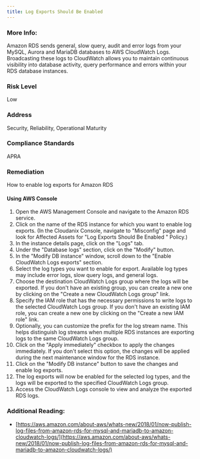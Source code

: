 ```yaml
---
title: Log Exports Should Be Enabled
---
```


### More Info:

Amazon RDS sends general, slow query, audit and error logs from your MySQL, Aurora and MariaDB databases to AWS CloudWatch Logs. Broadcasting these logs to CloudWatch allows you to maintain continuous visibility into database activity, query performance and errors within your RDS database instances.

### Risk Level

Low

### Address

Security, Reliability, Operational Maturity

### Compliance Standards

APRA

### Remediation

How to enable log exports for Amazon RDS

#### Using AWS Console

1. Open the AWS Management Console and navigate to the Amazon RDS service.
2. Click on the name of the RDS instance for which you want to enable log exports.
    (In the Cloudanix Console, navigate to "Misconfig" page and look for Affected Assets for "Log Exports Should Be Enabled " Policy.)
3. In the instance details page, click on the "Logs" tab.
4. Under the "Database logs" section, click on the "Modify" button.
5. In the "Modify DB instance" window, scroll down to the "Enable CloudWatch Logs exports" section.
6. Select the log types you want to enable for export. Available log types may include error logs, slow query logs, and general logs.
7. Choose the destination CloudWatch Logs group where the logs will be exported. If you don't have an existing group, you can create a new one by clicking on the "Create a new CloudWatch Logs group" link.
8. Specify the IAM role that has the necessary permissions to write logs to the selected CloudWatch Logs group. If you don't have an existing IAM role, you can create a new one by clicking on the "Create a new IAM role" link.
9. Optionally, you can customize the prefix for the log stream name. This helps distinguish log streams when multiple RDS instances are exporting logs to the same CloudWatch Logs group.
10. Click on the "Apply immediately" checkbox to apply the changes immediately. If you don't select this option, the changes will be applied during the next maintenance window for the RDS instance.
11. Click on the "Modify DB instance" button to save the changes and enable log exports.
12. The log exports will now be enabled for the selected log types, and the logs will be exported to the specified CloudWatch Logs group.
13. Access the CloudWatch Logs console to view and analyze the exported RDS logs.

### Additional Reading:

- [https://aws.amazon.com/about-aws/whats-new/2018/01/now-publish-log-files-from-amazon-rds-for-mysql-and-mariadb-to-amazon-cloudwatch-logs/](https://aws.amazon.com/about-aws/whats-new/2018/01/now-publish-log-files-from-amazon-rds-for-mysql-and-mariadb-to-amazon-cloudwatch-logs/)
